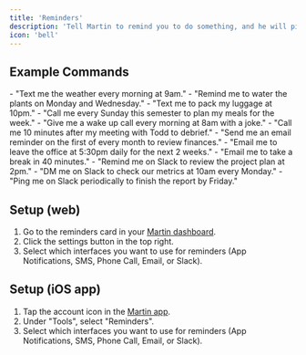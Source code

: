 ```yaml
---
title: 'Reminders'
description: 'Tell Martin to remind you to do something, and he will ping you when the time comes.'
icon: 'bell'
---
```


## Example Commands
<Tabs>
  <Tab title="SMS Reminders">
    - "Text me the weather every morning at 9am."
    - "Remind me to water the plants on Monday and Wednesday."
    - "Text me to pack my luggage at 10pm."
  </Tab>
  <Tab title="Phone Call Reminders">
    - "Call me every Sunday this semester to plan my meals for the week."
    - "Give me a wake up call every morning at 8am with a joke."
    - "Call me 10 minutes after my meeting with Todd to debrief." 
  </Tab>
  <Tab title="Email Reminders">
    - "Send me an email reminder on the first of every month to review finances."
    - "Email me to leave the office at 5:30pm daily for the next 2 weeks."
    - "Email me to take a break in 40 minutes."
  </Tab>
  <Tab title="Slack Reminders">
    - "Remind me on Slack to review the project plan at 2pm."
    - "DM me on Slack to check our metrics at 10am every Monday."
    - "Ping me on Slack periodically to finish the report by Friday."
  </Tab>
</Tabs>


## Setup (web)

1. Go to the reminders card in your [Martin dashboard](https://app.trymartin.com).
2. Click the settings button in the top right.
3. Select which interfaces you want to use for reminders (App Notifications, SMS, Phone Call, Email, or Slack).

## Setup (iOS app)

1. Tap the account icon in the [Martin app](https://trymartin.com/#section-1).
2. Under "Tools", select "Reminders".
3. Select which interfaces you want to use for reminders (App Notifications, SMS, Phone Call, Email, or Slack).
